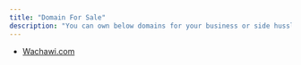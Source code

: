 ```yaml
---
title: "Domain For Sale"
description: "You can own below domains for your business or side hussle, buy them..."
---
```


 - [Wachawi.com](https://wachawi.com/)



<!-- 
Domain sale at: https://htmlpreview.github.io/?https://github.com/OarkLimited/Kiira/blob/master/Coming%20Soon/index.html

for example: /index?domain=toknow.ai

use the first letter "T" as icon


https://pqvst.com/2021/12/28/custom-google-forms/

https://stackoverflow.com/a/8306712

https://www.labnol.org/code/19233-submit-forms-with-javascript

https://developers.cloudflare.com/pages/configuration/custom-domains/ 

https://developers.cloudflare.com/pages/framework-guides/deploy-anything/
-->